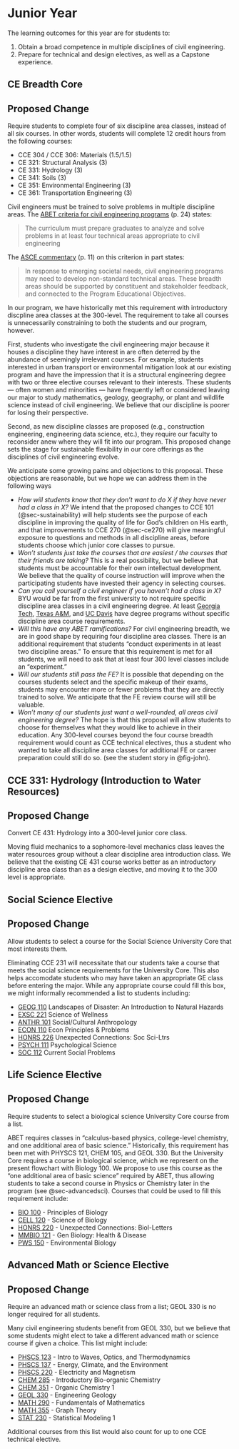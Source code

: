 # Junior Year
The learning outcomes for this year are for students to: 

  1. Obtain a broad competence in multiple disciplines of civil engineering. 
  1. Prepare for technical and design electives, as well as a Capstone experience. 


## CE Breadth Core {#sec-breadth}
::: {.callout-note}
## Proposed Change
Require students to complete four of six discipline area classes, instead of all six courses. In other words, students
will complete 12 credit hours from the following courses:

  - CCE 304 / CCE 306: Materials (1.5/1.5)
  - CE 321: Structural Analysis (3)
  - CE 331: Hydrology (3)
  - CE 341: Soils (3)
  - CE 351: Environmental Engineering (3)
  - CE 361: Transportation Engineering (3)
:::

Civil engineers must be trained to solve problems in multiple discipline areas.
The [ABET criteria for civil engineering programs](https://www.abet.org/wp-content/uploads/2022/01/2022-23-EAC-Criteria.pdf) (p. 24) states:

>  The curriculum must prepare graduates to analyze and solve problems in at least four technical areas appropriate to civil engineering

The [ASCE commentary](https://www.asce.org/-/media/asce-images-and-files/career-and-growth/educators/civil-engineering-program-commentary-eac.pdf) (p. 11) on this criterion 
in part states:

> In response to emerging societal needs, civil engineering programs may need to develop non-standard technical areas. These breadth areas should be supported by constituent and stakeholder feedback, and connected to the Program Educational Objectives.

In our program, we have historically met this requirement with introductory discpline
area classes at the 300-level. The requirement to take all courses is
unnecessarily constraining to both the students and our program, however.

First, students who investigate the civil engineering major because it houses a
discipline they have interest in are often deterred by the abundance of
seemingly irrelevant courses. For example, students interested in urban
transport or environmental mitigation look at our existing program and have the
impression that it is a structural engineering degree with two or three elective
courses relevant to their interests. These students --- often women and minorities --- have 
frequently left or considered leaving our major to study mathematics,
geology, geography, or plant and wildlife science instead of civil engineering. 
We believe that our discipline is poorer for losing their perspective.

Second, as new discipline classes are proposed (e.g., construction engineering,
engineering data science, etc.), they require our faculty to reconsider anew 
where they will fit into our program. This proposed change sets the stage for
sustainable flexibility in our core offerings as the disciplines of civil engineering
evolve.

We anticipate some growing pains and objections to this proposal. These objections are
reasonable, but we hope we can address them in the following ways

  - *How will students know that they don't want to do $X$ if they have never had a class in $X$?*
    We intend that the proposed changes to CCE 101 (@sec-sustainability) will help students see the purpose of each discipline
    in improving the quality of life for God's children on His earth, and that improvements to CCE 270 (@sec-ce270) will give meaningful exposure
    to questions and methods in all discipline areas, before students choose which junior core classes to pursue.
  - *Won't students just take the courses that are easiest / the courses that their friends are taking?* This is a real possibility, but
    we believe that students must be accountable for their own intellectual development.  We believe that the 
    quality of course instruction will improve when the participating students
    have invested their agency in selecting courses.
  - *Can you call yourself a civil engineer if you haven't had a class in $X$?* BYU would
    be far from the first university to not require specific discipline area classes in a 
    civil engineering degree. At least [Georgia Tech](https://catalog.gatech.edu/programs/civil-engineering-standard-bs/), [Texas A&M](https://engineering.tamu.edu/civil/academics/degrees/undergraduate/bachelor-of-science-civil-engineering.html), and [UC Davis](https://catalog.ucdavis.edu/departments-programs-degrees/civil-environmental-engineering/civil-engineering-bs/#requirementstext) 
    have degree programs without specific discipline area course requirements.
  - *Will this have any ABET ramifications?* For civil engineering breadth, we are 
    in good shape by requiring four discipline area classes. There is an additional
    requirement that students "conduct experiments in at least two discipline areas." To
    ensure that this requirement is met for all students, we will need to ask that at least 
    four 300 level classes include an "experiment."
  - *Will our students still pass the FE?* It is possible that depending on the courses students
    select and the specific makeup of their exams, students may encounter more or fewer problems that
    they are directly trained to solve. We anticipate that the FE review course will still be valuable.
  - *Won't many of our students just want a well-rounded, all areas civil engineering degree?* The 
    hope is that this proposal will allow students to choose for themselves what they would like to 
    achieve in their education. Any 300-level courses beyond the four course breadth requirement 
    would count as CCE technical electives, thus a student who wanted to take all discipline
    area classes for additional FE or career preparation could still do so. (see the student story in @fig-john). 

## CCE 331: Hydrology (Introduction to Water Resources)
::: {.callout-note}
## Proposed Change
Convert CE 431: Hydrology into a 300-level junior core class.
:::

Moving fluid mechanics to a sophomore-level mechanics class leaves the water resources group
without a clear discipline area introduction class. We believe that the existing CE 431 course works
better as an introductory discipline area class than as a design elective, and moving it
to the 300 level is appropriate.

## Social Science Elective {#sec-socialsci}
::: {.callout-note}
## Proposed Change
Allow students to select a course for the Social Science University Core that most interests them.
:::

Eliminating CCE 231 will necessitate that our students take a course that meets
the social science requirements for the University Core. This also helps accomodate students who may have 
taken an appropriate GE class before entering the major. While any appropriate course could fill
this box, we might informally recommended a list to students including: 

  - [GEOG 110](https://catalog.byu.edu/courses/11202-001)  Landscapes of Disaster: An Introduction to Natural Hazards
  - [EXSC 221](https://catalog.byu.edu/courses/12452-000) Science of Wellness 
  - [ANTHR 101](https://catalog.byu.edu/courses/00300-007)  Social/Cultural Anthropology 
  - [ECON 110](https://catalog.byu.edu/courses/01567-001)  Econ Principles & Problems 
  - [HONRS 226](https://catalog.byu.edu/courses/13637-000) Unexpected Connections: Soc Sci-Ltrs 
  - [PSYCH 111](https://catalog.byu.edu/courses/04804-015) Psychological Science 
  - [SOC 112](https://catalog.byu.edu/courses/05145-008) Current Social Problems 


## Life Science Elective {#sec-lifesci}
::: {.callout-note}
## Proposed Change
Require students to select a biological science University Core course from a list. 
:::
ABET requires classes in “calculus-based physics, college-level chemistry, and
one additional area of basic science.” Historically, this requirement has been
met with PHYSCS 121, CHEM 105, and GEOL 330. But the University Core requires a
course in biological science, which we represent on the present flowchart with
Biology 100. We propose to use this course as the “one additional area of basic
science” required by ABET, thus allowing students to take a second course in
Physics or Chemistry later in the program (see @sec-advancedsci). Courses that could be used to fill
this requirement include: 

  - [BIO 100](https://catalog.byu.edu/courses/00099-018) - Principles of Biology 
  - [CELL 120](https://catalog.byu.edu/courses/09617-005) - Science of Biology 
  - [HONRS 220](https://catalog.byu.edu/courses/12423-001) - Unexpected Connections: Biol-Letters 
  - [MMBIO 121](https://catalog.byu.edu/courses/12571-000) - Gen Biology: Health & Disease 
  - [PWS 150](https://catalog.byu.edu/courses/09388-001) - Environmental Biology 


## Advanced Math or Science Elective {#sec-advancedsci}
::: {.callout-note}
## Proposed Change
Require an advanced math or science class from a list; GEOL 330 is no longer required for all students. 
:::

Many civil engineering students benefit from GEOL 330, but we believe that some students might
elect to take a different advanced math or science course if given a choice. This list might include:

  - [PHSCS 123](https://catalog.byu.edu/courses/04555-007) - Intro to Waves, Optics, and Thermodynamics
  - [PHSCS 137](https://catalog.byu.edu/courses/04546-009) - Energy, Climate, and the Environment
  - [PHSCS 220](https://catalog.byu.edu/courses/04541-014) - Electricity and Magnetism
  - [CHEM 285](https://catalog.byu.edu/courses/11429-000) - Introductory Bio-organic Chemistry
  - [CHEM 351](https://catalog.byu.edu/courses/01031-022) - Organic Chemistry 1
  - [GEOL 330](https://catalog.byu.edu/courses/02320-011) - Engineering Geology
  - [MATH 290](https://catalog.byu.edu/courses/03605-008) - Fundamentals of Mathematics
  - [MATH 355](https://catalog.byu.edu/courses/07426-000) - Graph Theory
  - [STAT 230](https://catalog.byu.edu/courses/11839-001) - Statistical Modeling 1

Additional courses from this list would also count for up to one CCE technical elective.